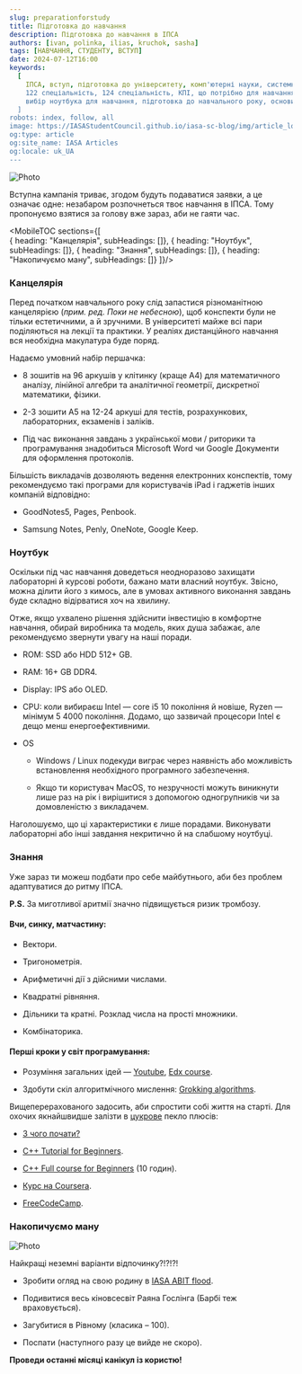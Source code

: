 ```yaml
---
slug: preparationforstudy
title: Підготовка до навчання
description: Підготовка до навчання в ІПСА
authors: [ivan, polinka, ilias, kruchok, sasha]
tags: [НАВЧАННЯ, СТУДЕНТУ, ВСТУП]
date: 2024-07-12T16:00
keywords:
  [
    ІПСА, вступ, підготовка до університету, комп'ютерні науки, системний аналіз, 
    122 спеціальність, 124 спеціальність, КПІ, що потрібно для навчання, канцелярія для університету, 
    вибір ноутбука для навчання, підготовка до навчального року, основи програмування, підготовка до математики, навчання в КПІ
  ]
robots: index, follow, all
image: https://IASAStudentCouncil.github.io/iasa-sc-blog/img/article_logos/preparationforstudy_logo.png
og:type: article
og:site_name: IASA Articles
og:locale: uk_UA
---
```


![Photo](./assets/підготовка.png)

Вступна кампанія триває, згодом будуть подаватися заявки, а це означає одне: незабаром розпочнеться твоє навчання в ІПСА. Тому пропонуємо взятися за голову вже зараз, аби не гаяти час.

<!--truncate-->


<MobileTOC sections={[  
    { heading: "Канцелярія", subHeadings: []},
    { heading: "Ноутбук", subHeadings: []},
    { heading: "Знання", subHeadings: []},
    { heading: "Накопичуємо ману", subHeadings: []}
]}/>

### Канцелярія

Перед початком навчального року слід запастися різноманітною канцелярією (_прим. ред. Поки не небесною_), щоб конспекти були не тільки естетичними, а й зручними. В університеті майже всі пари поділяються на лекції та практики. У реаліях дистанційного навчання вся необхідна макулатура буде поряд.

Надаємо умовний набір першачка:

+ 8 зошитів на 96 аркушів у клітинку (краще А4) для  математичного аналізу, лінійної алгебри та аналітичної геометрії, дискретної математики, фізики.

+ 2-3 зошити А5 на 12-24 аркуші для тестів, розрахункових, лабораторних, екзаменів і заліків.

+ Під час виконання завдань з української мови / риторики та програмування знадобиться Microsoft Word чи Google Документи для оформлення протоколів.

Більшість викладачів дозволяють ведення електронних конспектів, тому рекомендуємо такі програми для користувачів iPad і гаджетів інших компаній відповідно:

+ GoodNotes5, Pages, Penbook.

+ Samsung Notes, Penly, OneNote, Google Keep.

### Ноутбук

Оскільки під час навчання доведеться неодноразово захищати лабораторні й курсові роботи, бажано мати власний ноутбук. Звісно, можна ділити його з кимось, але в умовах активного виконання завдань буде складно відірватися хоч на хвилину. 

Отже, якщо ухвалено рішення здійснити інвестицію в комфортне навчання, обирай виробника та модель, яких душа забажає, але рекомендуємо звернути увагу на наші поради.

+ ROM: SSD або HDD 512+ GB.

+ RAM: 16+ GB DDR4.

+ Display: IPS або OLED.

+ CPU: коли вибираєш Intel — core i5 10 покоління й новіше, Ryzen — мінімум 5 4000 покоління. Додамо, що зазвичай процесори Intel є дещо менш енергоефективними.

+ OS

  + Windows / Linux подекуди виграє через наявність або можливість встановлення необхідного програмного забезпечення.

  + Якщо ти користувач MacOS, то незручності можуть виникнути лише раз на рік і вирішитися з допомогою одногрупників чи за домовленістю з викладачем.

Наголошуємо, що ці характеристики є лише порадами. Виконувати лабораторні або інші завдання некритично й на слабшому ноутбуці.

### Знання

Уже зараз ти можеш подбати про себе майбутнього, аби без проблем адаптуватися до ритму ІПСА.

**P.S.** За миготливої аритмії значно підвищується ризик тромбозу.

#### Вчи, синку, матчастину:

+ Вектори.

+ Тригонометрія.

+ Арифметичні дії з дійсними числами.

+ Квадратні рівняння.

+ Дільники та кратні. Розклад числа на прості множники.

+ Комбінаторика.

#### Перші кроки у світ програмування:

+ Розуміння загальних ідей — [Youtube](https://youtube.com/playlist?list=PLhQjrBD2T380F_inVRXMIHCqLaNUd7bN4), [Edx course](https://www.edx.org/course/introduction-computer-science-harvardx-cs50x).

+ Здобути скіл алгоритмічного мислення: [Grokking algorithms](https://edu.anarcho-copy.org/Algorithm/grokking-algorithms-illustrated-programmers-curious.pdf).

Вищеперерахованого задосить, аби спростити собі життя на старті. Для охочих якнайшвидше залізти в [цукрове](https://uk.wikipedia.org/wiki/%D0%A1%D0%B8%D0%BD%D1%82%D0%B0%D0%BA%D1%81%D0%B8%D1%87%D0%BD%D0%B8%D0%B9_%D1%86%D1%83%D0%BA%D0%BE%D1%80) пекло плюсів: 

+ [З чого почати?](https://code.visualstudio.com/docs/languages/cpp)

+ [C++ Tutorial for Beginners](https://www.youtube.com/watch?v=vLnPwxZdW4Y).

+ [C++ Full course for Beginners](https://www.youtube.com/watch?v=GQp1zzTwrIg) (10 годин).

+ [Курс на Coursera](https://www.coursera.org/programs/igor-sikorsky-kyiv-polytechnic-institute-on-coursera-1uynq/specializations/coding-for-everyone).

+ [FreeCodeCamp](https://www.freecodecamp.org/).

### Накопичуємо ману

![Photo](./assets/gb.jpg)

Найкращі неземні варіанти відпочинку?!?!?!

+ Зробити огляд на свою родину в [IASA ABIT flood](https://t.me/abitiasa_flood).

+ Подивитися весь кіновсесвіт Раяна Гослінга (Барбі теж враховується).

+ Загубитися в Рівному (класика – 100).

+ Поспати (наступного разу це вийде не скоро).

**Проведи останні місяці канікул із користю!**

